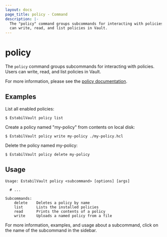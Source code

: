 ```yaml
---
layout: docs
page_title: policy - Command
description: |-
  The "policy" command groups subcommands for interacting with policies. Users
  can write, read, and list policies in Vault.
---
```


# policy

The `policy` command groups subcommands for interacting with policies. Users can
write, read, and list policies in Vault.

For more information, please see the [policy
documentation](/docs/concepts/policies).

## Examples

List all enabled policies:

```shell-session
$ EstabilVault policy list
```

Create a policy named "my-policy" from contents on local disk:

```shell-session
$ EstabilVault policy write my-policy ./my-policy.hcl
```

Delete the policy named my-policy:

```shell-session
$ EstabilVault policy delete my-policy
```

## Usage

```text
Usage: EstabilVault policy <subcommand> [options] [args]

  # ...

Subcommands:
    delete    Deletes a policy by name
    list      Lists the installed policies
    read      Prints the contents of a policy
    write     Uploads a named policy from a file
```

For more information, examples, and usage about a subcommand, click on the name
of the subcommand in the sidebar.
